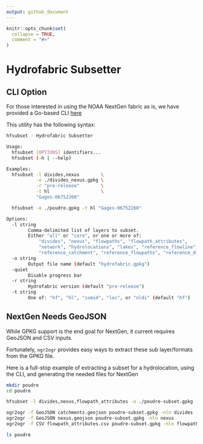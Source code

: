 ```yaml
---
output: github_document
---
```


<!-- README.md is generated from README.Rmd. Please edit that file -->

```r
knitr::opts_chunk$set(
  collapse = TRUE,
  comment = "#>"
)
```

# Hydrofabric Subsetter

## CLI Option

For those interested in using the NOAA NextGen fabric as is, we have provided a Go-based CLI [here](https://github.com/LynkerIntel/hfsubset/releases)

This utility has the following syntax:

```bash
hfsubset - Hydrofabric Subsetter

Usage:
  hfsubset [OPTIONS] identifiers...
  hfsubset (-h | --help)

Examples:
  hfsubset -l divides,nexus        \
           -o ./divides_nexus.gpkg \
           -r "pre-release"        \
           -t hl                   \
           "Gages-06752260"

  hfsubset -o ./poudre.gpkg -t hl "Gages-06752260"

Options:
  -l string
        Comma-delimited list of layers to subset.
        Either "all" or "core", or one or more of:
            "divides", "nexus", "flowpaths", "flowpath_attributes",
            "network", "hydrolocations", "lakes", "reference_flowline",
            "reference_catchment", "reference_flowpaths", "reference_divides" (default "all")
  -o string
        Output file name (default "hydrofabric.gpkg")
  -quiet
        Disable progress bar
  -r string
        Hydrofabric version (default "pre-release")
  -t string
        One of: "hf", "hl", "comid", "loc", or "nldi" (default "hf")
```

## NextGen Needs GeoJSON

While GPKG support is the end goal for NextGen, it current requires GeoJSON and CSV inputs.

Fortunately, `ogr2ogr` provides easy ways to extract these sub layer/formats from the GPKG file.

Here is a full-stop example of extracting a subset for a hydrolocation, using the CLI, and generating the needed files for NextGen

```bash
mkdir poudre
cd poudre

hfsubset -l divides,nexus,flowpath_attributes -o ./poudre-subset.gpkg -r "pre-release" -t hl "Gages-06752260"

ogr2ogr -f GeoJSON catchments.geojson poudre-subset.gpkg -nln divides  
ogr2ogr -f GeoJSON nexus.geojson poudre-subset.gpkg -nln nexus
ogr2ogr -f CSV flowpath_attributes.csv poudre-subset.gpkg -nln flowpath_attributes

ls poudre
```
